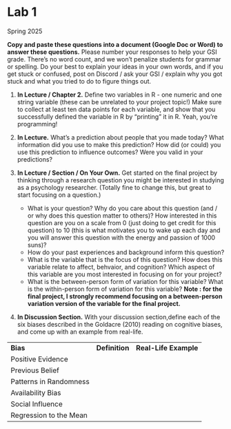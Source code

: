 # Lab 1

Spring 2025

**Copy and paste these questions into a document (Google Doc or Word) to answer these questions.** Please number your responses to help your GSI grade. There’s no word count, and we won’t penalize students for grammar or spelling. Do your best to explain your ideas in your own words, and if you get stuck or confused, post on Discord / ask your GSI / explain why you got stuck and what you tried to do to figure things out. 

1.  **In Lecture / Chapter 2.** Define two variables in R - one numeric and one string variable (these can be unrelated to your project topic!) Make sure to collect at least ten data points for each variable, and show that you successfully defined the variable in R by "printing" it in R. Yeah, you're programming!

2.  **In Lecture.** What’s a prediction about people that you made today? What information did you use to make this prediction? How did (or could) you use this prediction to influence outcomes? Were you valid in your predictions?

3.  **In Lecture / Section / On Your Own.** Get started on the final project by thinking through a research question you might be interested in studying as a psychology researcher. (Totally fine to change this, but great to start focusing on a question.)

    -   What is your question? Why do you care about this question (and / or why does this question matter to others)? How interested in this question are you on a scale from 0 (just doing to get credit for this question) to 10 (this is what motivates you to wake up each day and you will answer this question with the energy and passion of 1000 suns)?
    -   How do your past experiences and background inform this question?
    -   What is the variable that is the focus of this question? How does this variable relate to affect, behvaior, and cognition? Which aspect of this variable are you most interested in focusing on for your project?
    -   What is the between-person form of variation for this variable? What is the within-person form of variation for this variable? **Note : for the final project, I strongly recommend focusing on a between-person variation version of the variable for the final project.**

4.  **In Discussion Section.** With your discussion section,define each of the six biases described in the Goldacre (2010) reading on cognitive biases, and come up with an example from real-life.

|                        |                |                       |
|------------------------|----------------|-----------------------|
| **Bias**               | **Definition** | **Real-Life Example** |
| Positive Evidence      |                |                       |
| Previous Belief        |                |                       |
| Patterns in Randomness |                |                       |
| Availability Bias      |                |                       |
| Social Influence       |                |                       |
| Regression to the Mean |                |                       |
